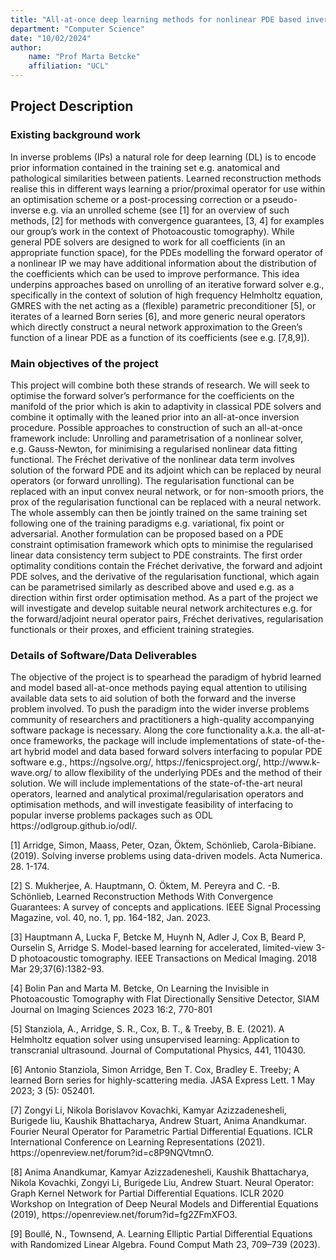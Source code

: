 ```yaml
---
title: "All-at-once deep learning methods for nonlinear PDE based inverse problems"
department: "Computer Science"
date: "10/02/2024"
author: 
    name: "Prof Marta Betcke"
    affiliation: "UCL"
---
```

## Project Description

### Existing background work

In inverse problems (IPs) a natural role for deep learning (DL) is to encode prior information contained in the training set e.g. anatomical and pathological similarities between patients. Learned reconstruction methods realise this in different ways learning a prior/proximal operator for use within an optimisation scheme or a post-processing correction or a pseudo-inverse e.g. via an unrolled scheme (see [1] for an overview of such methods, [2] for methods with convergence guarantees, [3, 4] for examples our group’s work in the context of Photoacoustic tomography).
While general PDE solvers are designed to work for all coefficients (in an appropriate function space), for the PDEs modelling the forward operator of a nonlinear IP we may have additional information about the distribution of the coefficients which can be used to improve performance. This idea underpins approaches based on unrolling of an iterative forward solver e.g., specifically in the context of solution of high frequency Helmholtz equation, GMRES with the net acting as a (flexible) parametric preconditioner [5], or iterates of a learned Born series [6], and more generic neural operators which directly construct a neural network approximation to the Green’s function of a linear PDE as a function of its coefficients (see e.g. [7,8,9]).

### Main objectives of the project

This project will combine both these strands of research. We will seek to optimise the forward solver’s performance for the coefficients on the manifold of the prior which is akin to adaptivity in classical PDE solvers and combine it optimally with the leaned prior into an all-at-once inversion procedure. 
Possible approaches to construction of such an all-at-once framework include: 
Unrolling and parametrisation of a nonlinear solver, e.g. Gauss-Newton, for minimising a regularised nonlinear data fitting functional. The Fréchet derivative of the nonlinear data term involves solution of the forward PDE and its adjoint which can be replaced by neural operators (or forward unrolling). The regularisation functional can be replaced with an input convex neural network, or for non-smooth priors, the prox of the regularisation functional can be replaced with a neural network. The whole assembly can then be jointly trained on the same training set following one of the training paradigms e.g. variational, fix point or adversarial. 
Another formulation can be proposed based on a PDE constraint optimisation framework which opts to minimise the regularised linear data consistency term subject to PDE constraints. The first order optimality conditions contain the Fréchet derivative, the forward and adjoint PDE solves, and the derivative of the regularisation functional, which again can be parametrised similarly as described above and used e.g. as a direction within first order optimisation method.
As a part of the project we will investigate and develop suitable neural network architectures e.g. for the forward/adjoint neural operator pairs, Fréchet derivatives, regularisation functionals or their proxes, and efficient training strategies. 

### Details of Software/Data Deliverables

The objective of the project is to spearhead the paradigm of hybrid learned and model based all-at-once methods paying equal attention to utilising available data sets to aid solution of both the forward and the inverse problem involved.
To push the paradigm into the wider inverse problems community of researchers and practitioners a high-quality accompanying software package is necessary. Along the core functionality a.k.a. the all-at-once frameworks, the package will include implementations of state-of-the-art hybrid model and data based forward solvers interfacing to popular PDE software e.g., https://ngsolve.org/, https://fenicsproject.org/, http://www.k-wave.org/ to allow flexibility of the underlying PDEs and the method of their solution. We will include implementations of the state-of-the-art neural operators, learned and analytical proximal/regularisation operators and optimisation methods, and will investigate feasibility of interfacing to popular inverse problems packages such as ODL https://odlgroup.github.io/odl/. 

[1] Arridge, Simon, Maass, Peter, Ozan, Öktem, Schönlieb, Carola-Bibiane. (2019). Solving inverse problems using data-driven models. Acta Numerica. 28. 1-174. 

[2] S. Mukherjee, A. Hauptmann, O. Öktem, M. Pereyra and C. -B. Schönlieb, Learned Reconstruction Methods With Convergence Guarantees: A survey of concepts and applications. IEEE Signal Processing Magazine, vol. 40, no. 1, pp. 164-182, Jan. 2023.

[3] Hauptmann A, Lucka F, Betcke M, Huynh N, Adler J, Cox B, Beard P, Ourselin S, Arridge S. Model-based learning for accelerated, limited-view 3-D photoacoustic tomography. IEEE Transactions on Medical Imaging. 2018 Mar 29;37(6):1382-93.

[4] Bolin Pan and Marta M. Betcke, On Learning the Invisible in Photoacoustic Tomography with Flat Directionally Sensitive Detector, SIAM Journal on Imaging Sciences 2023 16:2, 770-801

[5] Stanziola, A., Arridge, S. R., Cox, B. T., & Treeby, B. E. (2021). A Helmholtz equation solver using unsupervised learning: Application to transcranial ultrasound. Journal of Computational Physics, 441, 110430.

[6] Antonio Stanziola, Simon Arridge, Ben T. Cox, Bradley E. Treeby; A learned Born series for highly-scattering media. JASA Express Lett. 1 May 2023; 3 (5): 052401. 

[7] Zongyi Li, Nikola Borislavov Kovachki, Kamyar Azizzadenesheli, Burigede liu, Kaushik Bhattacharya, Andrew Stuart, Anima Anandkumar. Fourier Neural Operator for Parametric Partial Differential Equations. ICLR International Conference on Learning Representations (2021). https://openreview.net/forum?id=c8P9NQVtmnO.

[8] Anima Anandkumar, Kamyar Azizzadenesheli, Kaushik Bhattacharya, Nikola Kovachki, Zongyi Li, Burigede Liu, Andrew Stuart. Neural Operator: Graph Kernel Network for Partial Differential Equations. ICLR 2020 Workshop on Integration of Deep Neural Models and Differential Equations (2019), https://openreview.net/forum?id=fg2ZFmXFO3.

[9] Boullé, N., Townsend, A. Learning Elliptic Partial Differential Equations with Randomized Linear Algebra. Found Comput Math 23, 709–739 (2023). 
